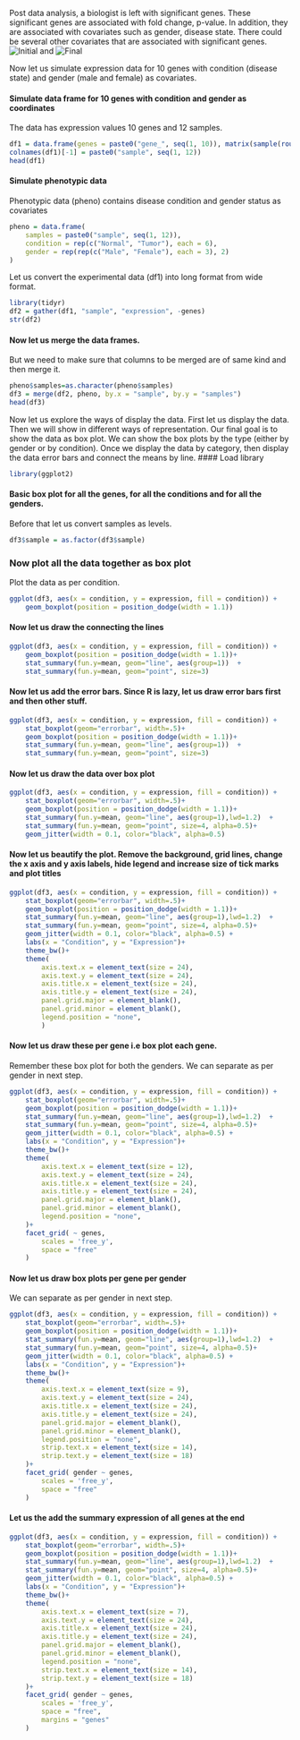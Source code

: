 Post data analysis, a biologist is left with significant genes. These significant genes are associated with fold change, p-value. In addition, they are associated with covariates such as gender, disease state. There could be several other covariates that are associated with significant genes. 
![Initial](https://1.bp.blogspot.com/-sxck1S8fLAE/Wxp_pjyqeGI/AAAAAAAABD4/Oah80_0UMfsGVYvnm4TOyB0UzT4mHS68wCLcBGAs/s640/Rplot01.png) and 
![Final](https://1.bp.blogspot.com/-qSgXK2B53Pc/WxqMKs29OaI/AAAAAAAABFg/7NRP85dNp1EXDUoioWcw2Rcm7J7c00P9wCLcBGAs/s640/final.png)

Now let us simulate expression data for 10 genes  with condition (disease state) and gender (male and female) as covariates.

#### Simulate data frame for 10 genes with condition and gender as coordinates
The data has expression values 10 genes and 12 samples.
```R
df1 = data.frame(genes = paste0("gene_", seq(1, 10)), matrix(sample(round(rnorm( 120, 4, 4), 2)), 10, 12))
colnames(df1)[-1] = paste0("sample", seq(1, 12))
head(df1)
```
#### Simulate phenotypic data
Phenotypic data (pheno) contains disease condition and gender status as covariates
```R
pheno = data.frame(
    samples = paste0("sample", seq(1, 12)),
    condition = rep(c("Normal", "Tumor"), each = 6),
    gender = rep(rep(c("Male", "Female"), each = 3), 2)
)
```

Let us convert the experimental data (df1) into long format from wide format.
```R
library(tidyr)
df2 = gather(df1, "sample", "expression", -genes)
str(df2)
```
#### Now let us merge the data frames.
But we need to make sure that columns to be merged are of same kind and then merge it.
```R
pheno$samples=as.character(pheno$samples)
df3 = merge(df2, pheno, by.x = "sample", by.y = "samples")
head(df3)
```
Now let us explore the ways of display the data. First let us display the data. Then we will show in different ways of representation. Our final goal is to show the data as box plot. We can show the box plots by the type (either by gender or by condition). Once we display the data by category, then display the data error bars and connect the means by line.
#### Load  library
```R
library(ggplot2)
```
#### Basic box plot for all the genes, for all the conditions and for all the genders.
Before that let us convert samples as levels.
```R
df3$sample = as.factor(df3$sample)
```
### Now plot all the data together as box plot
Plot the data as per condition. 
```r
ggplot(df3, aes(x = condition, y = expression, fill = condition)) +
    geom_boxplot(position = position_dodge(width = 1.1)) 
```
#### Now let us draw the connecting the lines
```r
ggplot(df3, aes(x = condition, y = expression, fill = condition)) +
    geom_boxplot(position = position_dodge(width = 1.1))+
    stat_summary(fun.y=mean, geom="line", aes(group=1))  +
    stat_summary(fun.y=mean, geom="point", size=3)
```
#### Now let us add the error bars. Since R is lazy, let us draw error bars first and then other stuff.
```r
ggplot(df3, aes(x = condition, y = expression, fill = condition)) +
    stat_boxplot(geom="errorbar", width=.5)+
    geom_boxplot(position = position_dodge(width = 1.1))+
    stat_summary(fun.y=mean, geom="line", aes(group=1))  +
    stat_summary(fun.y=mean, geom="point", size=3)
```
#### Now let us draw the data over box plot
```r
ggplot(df3, aes(x = condition, y = expression, fill = condition)) +
    stat_boxplot(geom="errorbar", width=.5)+
    geom_boxplot(position = position_dodge(width = 1.1))+
    stat_summary(fun.y=mean, geom="line", aes(group=1),lwd=1.2)  +
    stat_summary(fun.y=mean, geom="point", size=4, alpha=0.5)+
    geom_jitter(width = 0.1, color="black", alpha=0.5)
```
#### Now let us beautify the plot. Remove the background, grid lines, change the x axis and y axis labels, hide legend and increase size of tick marks and plot titles
```r
ggplot(df3, aes(x = condition, y = expression, fill = condition)) +
    stat_boxplot(geom="errorbar", width=.5)+
    geom_boxplot(position = position_dodge(width = 1.1))+
    stat_summary(fun.y=mean, geom="line", aes(group=1),lwd=1.2)  +
    stat_summary(fun.y=mean, geom="point", size=4, alpha=0.5)+
    geom_jitter(width = 0.1, color="black", alpha=0.5) +
    labs(x = "Condition", y = "Expression")+
    theme_bw()+
    theme(
        axis.text.x = element_text(size = 24),
        axis.text.y = element_text(size = 24),
        axis.title.x = element_text(size = 24),
        axis.title.y = element_text(size = 24),
        panel.grid.major = element_blank(),
        panel.grid.minor = element_blank(),
        legend.position = "none",
        )
```
#### Now let us draw these per gene i.e box plot each gene.
Remember these box plot for both the genders. We can separate as per gender in next step.
```r
ggplot(df3, aes(x = condition, y = expression, fill = condition)) +
    stat_boxplot(geom="errorbar", width=.5)+
    geom_boxplot(position = position_dodge(width = 1.1))+
    stat_summary(fun.y=mean, geom="line", aes(group=1),lwd=1.2)  +
    stat_summary(fun.y=mean, geom="point", size=4, alpha=0.5)+
    geom_jitter(width = 0.1, color="black", alpha=0.5) +
    labs(x = "Condition", y = "Expression")+
    theme_bw()+
    theme(
        axis.text.x = element_text(size = 12),
        axis.text.y = element_text(size = 24),
        axis.title.x = element_text(size = 24),
        axis.title.y = element_text(size = 24),
        panel.grid.major = element_blank(),
        panel.grid.minor = element_blank(),
        legend.position = "none",
    )+
    facet_grid( ~ genes,
        scales = 'free_y',
        space = "free"
    )
```
#### Now let us draw box plots per gene per gender
We can separate as per gender in next step.
```r
ggplot(df3, aes(x = condition, y = expression, fill = condition)) +
    stat_boxplot(geom="errorbar", width=.5)+
    geom_boxplot(position = position_dodge(width = 1.1))+
    stat_summary(fun.y=mean, geom="line", aes(group=1),lwd=1.2)  +
    stat_summary(fun.y=mean, geom="point", size=4, alpha=0.5)+
    geom_jitter(width = 0.1, color="black", alpha=0.5) +
    labs(x = "Condition", y = "Expression")+
    theme_bw()+
    theme(
        axis.text.x = element_text(size = 9),
        axis.text.y = element_text(size = 24),
        axis.title.x = element_text(size = 24),
        axis.title.y = element_text(size = 24),
        panel.grid.major = element_blank(),
        panel.grid.minor = element_blank(),
        legend.position = "none",
        strip.text.x = element_text(size = 14),
        strip.text.y = element_text(size = 18)
    )+
    facet_grid( gender ~ genes,
        scales = 'free_y',
        space = "free"
    )
```

#### Let us the add the summary expression of all genes at the end

```r
ggplot(df3, aes(x = condition, y = expression, fill = condition)) +
    stat_boxplot(geom="errorbar", width=.5)+
    geom_boxplot(position = position_dodge(width = 1.1))+
    stat_summary(fun.y=mean, geom="line", aes(group=1),lwd=1.2)  +
    stat_summary(fun.y=mean, geom="point", size=4, alpha=0.5)+
    geom_jitter(width = 0.1, color="black", alpha=0.5) +
    labs(x = "Condition", y = "Expression")+
    theme_bw()+
    theme(
        axis.text.x = element_text(size = 7),
        axis.text.y = element_text(size = 24),
        axis.title.x = element_text(size = 24),
        axis.title.y = element_text(size = 24),
        panel.grid.major = element_blank(),
        panel.grid.minor = element_blank(),
        legend.position = "none",
        strip.text.x = element_text(size = 14),
        strip.text.y = element_text(size = 18)
    )+
    facet_grid( gender ~ genes,
        scales = 'free_y',
        space = "free",
        margins = "genes"
    )
```
